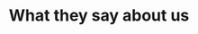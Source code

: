 ---
title: "What they say about us"
info:
  rating: 4.9
  reviews: 40
  text: "Helping world-class company by creative design."

testimonial_list: 
  - icon: "/assets/imgs/icon/quote-6.webp"
    text: "As a startup that moves quickly and often, they have been able to roll with the punches at a high standard. Whether for our marketing or product design needs"
    author: 
      name: "David Heyman"
      post: "CEO, Amazon"
      publisher:
        logo:
          light: "/assets/imgs/shape/img-s-49.webp"
          dark: "/assets/imgs/shape/img-s-49-light.webp"

  - icon: "/assets/imgs/icon/quote-6.webp"
    text: "The team delivers high-quality and thoughtful work. They've been a great partner through out the process. They simply go the extra mile!"
    author: 
      name: "Mike D. Brown"
      post: "CEO, Alaxa"
      publisher:
        logo:
          light: "/assets/imgs/shape/img-s-49.webp"
          dark: "/assets/imgs/shape/img-s-49-light.webp"
        
clients: 
  - image: 
      dark: "/assets/imgs/brand/img-s-1.webp"
      light: "/assets/imgs/brand/img-s-1-light.webp"
  - image: 
      dark: "/assets/imgs/brand/img-s-2.webp"
      light: "/assets/imgs/brand/img-s-2-light.webp"
  - image: 
      dark: "/assets/imgs/brand/img-s-3.webp"
      light: "/assets/imgs/brand/img-s-3-light.webp"
  - image: 
      dark: "/assets/imgs/brand/img-s-4.webp"
      light: "/assets/imgs/brand/img-s-4-light.webp"
  - image: 
      dark: "/assets/imgs/brand/img-s-5.webp"
      light: "/assets/imgs/brand/img-s-5-light.webp"
  - image: 
      dark: "/assets/imgs/brand/img-s-6.webp"
      light: "/assets/imgs/brand/img-s-6-light.webp"
  - image: 
      dark: "/assets/imgs/brand/img-s-7.webp"
      light: "/assets/imgs/brand/img-s-7-light.webp"
  - image: 
      dark: "/assets/imgs/brand/img-s-8.webp"
      light: "/assets/imgs/brand/img-s-8-light.webp"
  - image: 
      dark: "/assets/imgs/brand/img-s-9.webp"
      light: "/assets/imgs/brand/img-s-9-light.webp"
  - image: 
      dark: "/assets/imgs/brand/img-s-10.webp"
      light: "/assets/imgs/brand/img-s-10-light.webp"
  - image: 
      dark: "/assets/imgs/brand/img-s-11.webp"
      light: "/assets/imgs/brand/img-s-11-light.webp"
  - image: 
      dark: "/assets/imgs/brand/img-s-12.webp"
      light: "/assets/imgs/brand/img-s-12-light.webp"

---